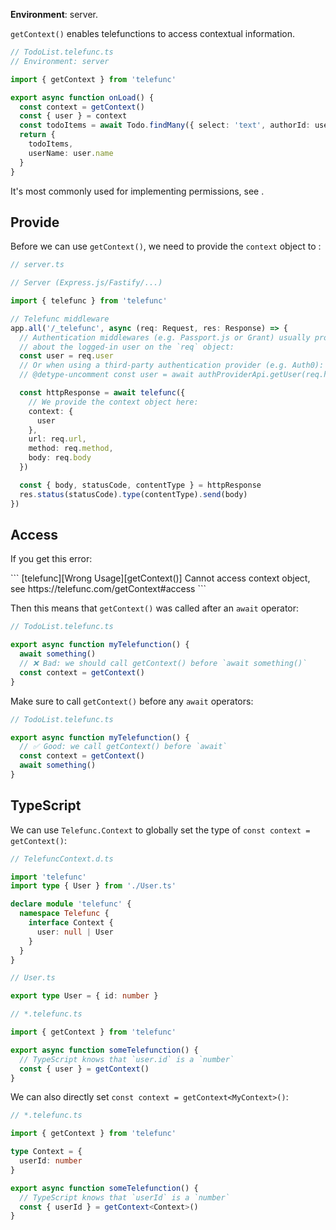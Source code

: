 
**Environment**: server.

`getContext()` enables telefunctions to access contextual information.

```ts
// TodoList.telefunc.ts
// Environment: server

import { getContext } from 'telefunc'

export async function onLoad() {
  const context = getContext()
  const { user } = context
  const todoItems = await Todo.findMany({ select: 'text', authorId: user.id })
  return {
    todoItems,
    userName: user.name
  }
}
```

It's most commonly used for implementing permissions, see <Link href="/permissions" />.


## Provide

Before we can use `getContext()`, we need to provide the `context` object to <Link text="Telefunc's Server Middleware" href="/telefunc" />:

```ts
// server.ts

// Server (Express.js/Fastify/...)

import { telefunc } from 'telefunc'

// Telefunc middleware
app.all('/_telefunc', async (req: Request, res: Response) => {
  // Authentication middlewares (e.g. Passport.js or Grant) usually provide information
  // about the logged-in user on the `req` object:
  const user = req.user
  // Or when using a third-party authentication provider (e.g. Auth0):
  // @detype-uncomment const user = await authProviderApi.getUser(req.headers)

  const httpResponse = await telefunc({
    // We provide the context object here:
    context: {
      user
    },
    url: req.url,
    method: req.method,
    body: req.body
  })

  const { body, statusCode, contentType } = httpResponse
  res.status(statusCode).type(contentType).send(body)
})
```


## Access

If you get this error:

<CodeBlockTransformer lineBreak="break-word">
```
[telefunc][Wrong Usage][getContext()] Cannot access context object, see https://telefunc.com/getContext#access
```
</CodeBlockTransformer>

Then this means that `getContext()` was called after an `await` operator:

```ts
// TodoList.telefunc.ts

export async function myTelefunction() {
  await something()
  // ❌ Bad: we should call getContext() before `await something()`
  const context = getContext()
}
```

Make sure to call `getContext()` before any `await` operators:

```ts
// TodoList.telefunc.ts

export async function myTelefunction() {
  // ✅ Good: we call getContext() before `await`
  const context = getContext()
  await something()
}
```


## TypeScript

We can use `Telefunc.Context` to globally set the type of `const context = getContext()`:

```ts ts-only
// TelefuncContext.d.ts

import 'telefunc'
import type { User } from './User.ts'

declare module 'telefunc' {
  namespace Telefunc {
    interface Context {
      user: null | User
    }
  }
}
```
```ts ts-only
// User.ts

export type User = { id: number }
```
```ts ts-only
// *.telefunc.ts

import { getContext } from 'telefunc'

export async function someTelefunction() {
  // TypeScript knows that `user.id` is a `number`
  const { user } = getContext()
}
```

We can also directly set `const context = getContext<MyContext>()`:

```ts ts-only
// *.telefunc.ts

import { getContext } from 'telefunc'

type Context = {
  userId: number
}

export async function someTelefunction() {
  // TypeScript knows that `userId` is a `number`
  const { userId } = getContext<Context>()
}
```
